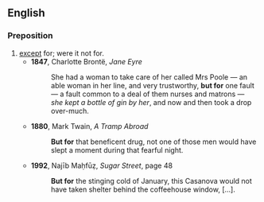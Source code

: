 ==English==
===Preposition===
{{en-prep|pos=[[but]] [[for]]}}
# [[except]] for; were it not for.
#*'''1847''', Charlotte Brontë, ''Jane Eyre''
#*:She had a woman to take care of her called Mrs Poole — an able woman in her line, and very trustworthy, '''but for''' one fault — a fault common to a deal of them nurses and matrons — ''she kept a bottle of gin by her'', and now and then took a drop over-much.
#*'''1880''', Mark Twain, ''A Tramp Abroad''
#*:'''But for''' that beneficent drug, not one of those men would have slept a moment during that fearful night.  
#*'''1992''', Najīb Maḥfūẓ, ''Sugar Street'', page 48
#*:'''But for''' the stinging cold of January, this Casanova would not have taken shelter behind the coffeehouse window, […].